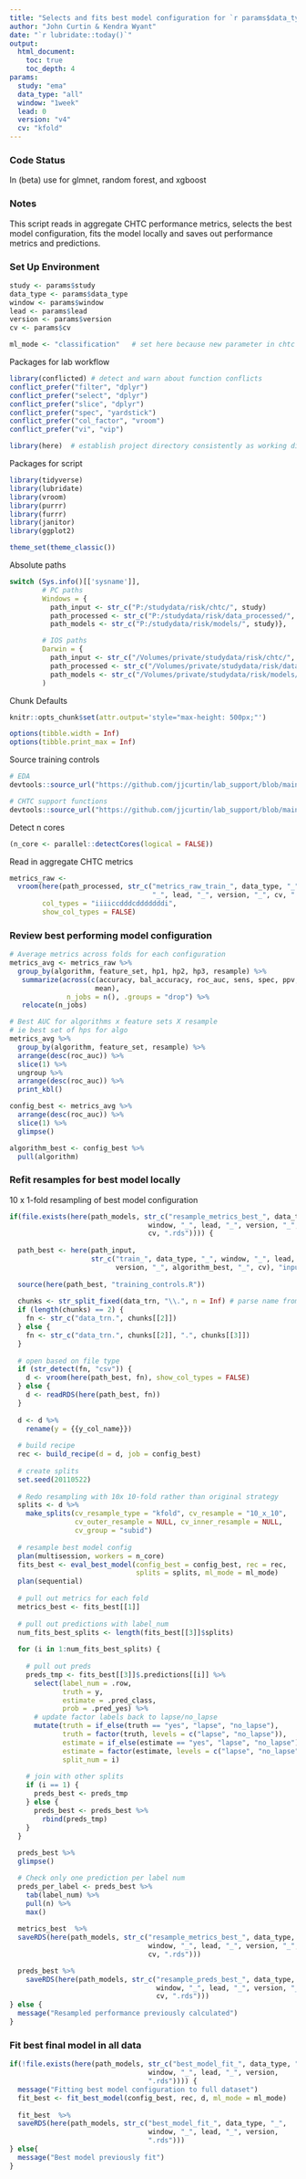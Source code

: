 ```yaml
---
title: "Selects and fits best model configuration for `r params$data_type` for `r params$window` window and `r params$lead` lead and `r params$version`"
author: "John Curtin & Kendra Wyant"
date: "`r lubridate::today()`"
output: 
  html_document:
    toc: true 
    toc_depth: 4
params:
  study: "ema"
  data_type: "all"
  window: "1week"
  lead: 0
  version: "v4"
  cv: "kfold"
---
```


### Code Status

In (beta) use for glmnet, random forest, and xgboost

### Notes
This script reads in aggregate CHTC performance metrics, selects the best model configuration, 
fits the model locally and saves out performance metrics and predictions.

### Set Up Environment

```r
study <- params$study
data_type <- params$data_type
window <- params$window
lead <- params$lead 
version <- params$version
cv <- params$cv

ml_mode <- "classification"   # set here because new parameter in chtc code
```


Packages for lab workflow 
```r
library(conflicted) # detect and warn about function conflicts
conflict_prefer("filter", "dplyr")
conflict_prefer("select", "dplyr")
conflict_prefer("slice", "dplyr")
conflict_prefer("spec", "yardstick")
conflict_prefer("col_factor", "vroom")
conflict_prefer("vi", "vip")

library(here)  # establish project directory consistently as working directory
```


Packages for script
```r
library(tidyverse)
library(lubridate)
library(vroom)
library(purrr)
library(furrr)
library(janitor)
library(ggplot2)

theme_set(theme_classic()) 
```

Absolute paths
```r
switch (Sys.info()[['sysname']],
        # PC paths
        Windows = {
          path_input <- str_c("P:/studydata/risk/chtc/", study)
          path_processed <- str_c("P:/studydata/risk/data_processed/", study)
          path_models <- str_c("P:/studydata/risk/models/", study)},

        # IOS paths
        Darwin = {
          path_input <- str_c("/Volumes/private/studydata/risk/chtc/", study)
          path_processed <- str_c("/Volumes/private/studydata/risk/data_processed/", study)
          path_models <- str_c("/Volumes/private/studydata/risk/models/", study)}
        )
```


Chunk Defaults
```r
knitr::opts_chunk$set(attr.output='style="max-height: 500px;"')

options(tibble.width = Inf)
options(tibble.print_max = Inf)
```


Source training controls 
```r
# EDA
devtools::source_url("https://github.com/jjcurtin/lab_support/blob/main/fun_eda.R?raw=true")

# CHTC support functions
devtools::source_url("https://github.com/jjcurtin/lab_support/blob/main/chtc/static_files/fun_chtc.R?raw=true")
```

Detect n cores
```r
(n_core <- parallel::detectCores(logical = FALSE))
```

Read in aggregate CHTC metrics
```r
metrics_raw <- 
  vroom(here(path_processed, str_c("metrics_raw_train_", data_type, "_", window, 
                                   "_", lead, "_", version, "_", cv, ".csv")), 
        col_types = "iiiiccdddcdddddddi",
        show_col_types = FALSE)
```




### Review best performing model configuration 

```r

# Average metrics across folds for each configuration
metrics_avg <- metrics_raw %>% 
  group_by(algorithm, feature_set, hp1, hp2, hp3, resample) %>%
   summarize(across(c(accuracy, bal_accuracy, roc_auc, sens, spec, ppv, npv),
                     mean),
              n_jobs = n(), .groups = "drop") %>%
   relocate(n_jobs)

# Best AUC for algorithms x feature sets X resample
# ie best set of hps for algo
metrics_avg %>% 
  group_by(algorithm, feature_set, resample) %>% 
  arrange(desc(roc_auc)) %>% 
  slice(1) %>% 
  ungroup %>% 
  arrange(desc(roc_auc)) %>% 
  print_kbl()

config_best <- metrics_avg %>% 
  arrange(desc(roc_auc)) %>% 
  slice(1) %>% 
  glimpse()

algorithm_best <- config_best %>% 
  pull(algorithm)

```


### Refit resamples for best model locally

10 x 1-fold resampling of best model configuration 
```r
if(file.exists(here(path_models, str_c("resample_metrics_best_", data_type, "_", 
                                  window, "_", lead, "_", version, "_", 
                                  cv, ".rds")))) {
  
  path_best <- here(path_input, 
                    str_c("train_", data_type, "_", window, "_", lead, "_", 
                          version, "_", algorithm_best, "_", cv), "input")   
  
  source(here(path_best, "training_controls.R"))
  
  chunks <- str_split_fixed(data_trn, "\\.", n = Inf) # parse name from extensions
  if (length(chunks) == 2) {
    fn <- str_c("data_trn.", chunks[[2]])
  } else {
    fn <- str_c("data_trn.", chunks[[2]], ".", chunks[[3]])
  }
  
  # open based on file type
  if (str_detect(fn, "csv")) {
    d <- vroom(here(path_best, fn), show_col_types = FALSE) 
  } else {
    d <- readRDS(here(path_best, fn))
  }
  
  d <- d %>% 
    rename(y = {{y_col_name}})
    
  # build recipe
  rec <- build_recipe(d = d, job = config_best)
  
  # create splits
  set.seed(20110522)
  
  # Redo resampling with 10x 10-fold rather than original strategy
  splits <- d %>% 
    make_splits(cv_resample_type = "kfold", cv_resample = "10_x_10", 
                cv_outer_resample = NULL, cv_inner_resample = NULL, 
                cv_group = "subid")
  
  # resample best model config
  plan(multisession, workers = n_core)
  fits_best <- eval_best_model(config_best = config_best, rec = rec, 
                               splits = splits, ml_mode = ml_mode)
  plan(sequential) 
  
  # pull out metrics for each fold  
  metrics_best <- fits_best[[1]] 
  
  # pull out predictions with label_num
  num_fits_best_splits <- length(fits_best[[3]]$splits)
  
  for (i in 1:num_fits_best_splits) {
    
    # pull out preds
    preds_tmp <- fits_best[[3]]$.predictions[[i]] %>% 
      select(label_num = .row,
             truth = y,
             estimate = .pred_class,
             prob = .pred_yes) %>% 
      # update factor labels back to lapse/no_lapse
      mutate(truth = if_else(truth == "yes", "lapse", "no_lapse"),
             truth = factor(truth, levels = c("lapse", "no_lapse")),
             estimate = if_else(estimate == "yes", "lapse", "no_lapse"),
             estimate = factor(estimate, levels = c("lapse", "no_lapse")),
             split_num = i)
    
    # join with other splits
    if (i == 1) {
      preds_best <- preds_tmp
    } else {
      preds_best <- preds_best %>% 
        rbind(preds_tmp)
    }
  }
  
  preds_best %>% 
  glimpse()

  # Check only one prediction per label num
  preds_per_label <- preds_best %>% 
    tab(label_num) %>% 
    pull(n) %>% 
    max()
  
  metrics_best  %>% 
  saveRDS(here(path_models, str_c("resample_metrics_best_", data_type, "_", 
                                  window, "_", lead, "_", version, "_", 
                                  cv, ".rds")))

  preds_best %>%
    saveRDS(here(path_models, str_c("resample_preds_best_", data_type, "_", 
                                    window, "_", lead, "_", version, "_", 
                                    cv, ".rds")))
} else {
  message("Resampled performance previously calculated")
}
```


### Fit best final model in all data

```r
if(!file.exists(here(path_models, str_c("best_model_fit_", data_type, "_", 
                                  window, "_", lead, "_", version, 
                                  ".rds")))) {
  message("Fitting best model configuration to full dataset")
  fit_best <- fit_best_model(config_best, rec, d, ml_mode = ml_mode)
  
  fit_best  %>% 
  saveRDS(here(path_models, str_c("best_model_fit_", data_type, "_", 
                                  window, "_", lead, "_", version, 
                                  ".rds")))
} else{
  message("Best model previously fit")
}
```